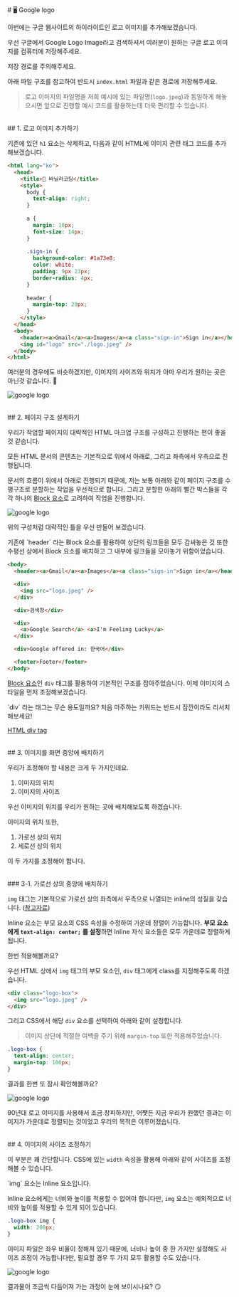 
<br/>
# 🖥 Google logo

이번에는 구글 웹사이트의 하이라이트인 로고 이미지를 추가해보겠습니다.

우선 구글에서 Google Logo Image라고 검색하셔서 여러분이 원하는 구글 로고 이미지를 컴퓨터에 저장해주세요.

<Callout emoji="📌">
  저장 경로를 주의해주세요.
  
  아래 파일 구조를 참고하여 반드시 `index.html` 파일과 같은 경로에 저장해주세요.
</Callout>

<FileTree>
  <FileTree.Folder name="Google_Project" defaultOpen>
    <FileTree.File name="index.html" />
    <FileTree.File name="logo.jpeg" />
  </FileTree.Folder>
</FileTree>

> 로고 이미지의 파일명을 저희 예시에 있는 파일명(`logo.jpeg`)과 동일하게 해놓으시면 앞으로 진행할 예시 코드를 활용하는데 더욱 편리할 수 있습니다.

<br/>
## 1. 로고 이미지 추가하기

기존에 있던 `h1` 요소는 삭제하고, 다음과 같이 HTML에 이미지 관련 태그 코드를 추가해보겠습니다.

```html copy showLineNumbers filename="index.html" {28}
<html lang="ko">
  <head>
    <title>🔰 바닐라코딩</title>
    <style>
      body {
        text-align: right;
      }
 
      a {
        margin: 10px;
        font-size: 14px;
      }
 
      .sign-in {
        background-color: #1a73e8;
        color: white;
        padding: 9px 23px;
        border-radius: 4px;
      }
 
      header {
        margin-top: 20px;
      }
    </style>
  </head>
  <body>
    <header><a>Gmail</a><a>Images</a><a class="sign-in">Sign in</a></header>
    <img id="logo" src="./logo.jpeg" />
  </body>
</html>
```

여러분의 경우에도 비슷하겠지만, 이미지의 사이즈와 위치가 아마 우리가 원하는 곳은 아닌것 같습니다. 😤

![google logo](/images/posts/html-intro/google_logo.png)

<br/>
## 2. 페이지 구조 설계하기

우리가 작업할 페이지의 대략적인 HTML 마크업 구조를 구성하고 진행하는 편이 좋을것 같습니다.

모든 HTML 문서의 콘텐츠는 기본적으로 위에서 아래로, 그리고 좌측에서 우측으로 진행됩니다.

문서의 흐름이 위에서 아래로 진행되기 때문에, 저는 보통 아래와 같이 페이지 구조를 수평구조로 분할하는 작업을 우선적으로 합니다. 그리고 분할한 아래의 빨간 박스들을 각각 하나의 [Block 요소](03-inline-block.md#1-block-elements)로 고려하여 작업을 진행합니다.

![google logo](/images/posts/html-intro/google_logo_02.png)

위의 구성처럼 대략적인 틀을 우선 만들어 보겠습니다.

<Callout emoji="📌">
  기존에 `header` 라는 Block 요소를 활용하여 상단의 링크들을 모두 감싸놓은 것 또한 수평선
  상에서 Block 요소를 배치하고 그 내부에 링크들을 모아놓기 위함이었습니다.
</Callout>

```html copy showLineNumbers filename="index.html" {2, 4-6, 8, 10-12, 14, 16}
<body>
  <header><a>Gmail</a><a>Images</a><a class="sign-in">Sign in</a></header>

  <div>
    <img src="logo.jpeg" />
  </div>

  <div>검색창</div>

  <div>
    <a>Google Search</a> <a>I'm Feeling Lucky</a>
  </div>

  <div>Google offered in: 한국어</div>

  <footer>Footer</footer>
</body>
```

[Block 요소](03-inline-block.md#1-block-elements)인 `div` 태그를 활용하여 기본적인 구조를 잡아주었습니다. 이제 이미지의 스타일을 먼저 조정해보겠습니다.

<Callout emoji="📌">
  `div` 라는 태그는 무슨 용도일까요? 처음 마주하는 키워드는 반드시 잠깐이라도 리서치 해보세요!

  [HTML div tag](https://www.w3schools.com/tags/tag_div.ASP)
</Callout>


<br/>
## 3. 이미지를 화면 중앙에 배치하기

우리가 조정해야 할 내용은 크게 두 가지인데요.

1. 이미지의 위치
2. 이미지의 사이즈

우선 이미지의 위치를 우리가 원하는 곳에 배치해보도록 하겠습니다.

이미지의 위치 또한,

1. 가로선 상의 위치
2. 세로선 상의 위치

이 두 가지를 조정해야 합니다.

<br/>
### 3-1. 가로선 상의 중앙에 배치하기

`img` 태그는 기본적으로 가로선 상의 좌측에서 우측으로 나열되는 inline의 성질을 갖습니다. ([참고자료](https://developer.mozilla.org/ko/docs/Web/HTML/Element/img#css_%EC%8A%A4%ED%83%80%EC%9D%BC%EB%A7%81))

Inline 요소는 부모 요소의 CSS 속성을 수정하여 가운데 정렬이 가능합니다. **부모 요소에게 `text-align: center;` 를 설정**하면 Inline 자식 요소들은 모두 가운데로 정렬하게 됩니다.

한번 적용해볼까요?

우선 HTML 상에서 `img` 태그의 부모 요소인, `div` 태그에게 class를 지정해주도록 하겠습니다.

```html
<div class="logo-box">
  <img src="logo.jpeg" />
</div>
```

그리고 CSS에서 해당 `div` 요소를 선택하여 아래와 같이 설정합니다.

> 이미지 상단에 적절한 여백을 주기 위해 `margin-top` 또한 적용해주었습니다.

```css showLineNumbers {2-3}
.logo-box {
  text-align: center;
  margin-top: 100px;
}
```

결과를 한번 또 잠시 확인해볼까요?

![google logo](/images/posts/html-intro/google_logo_03.png)

90년대 로고 이미지를 사용해서 조금 창피하지만, 어쨋든 지금 우리가 원했던 결과는 이미지가 가운데로 정렬되는 것이었고 우리의 목적은 이루어졌습니다.

<br/>
## 4. 이미지의 사이즈 조정하기

이 부분은 꽤 간단합니다. CSS에 있는 `width` 속성을 활용해 아래와 같이 사이즈를 조정해볼 수 있습니다.

<Callout emoji="📌">
  `img` 요소는 Inline 요소입니다.

  Inline 요소에게는 너비와 높이를 적용할 수 없어야 합니다만, `img` 요소는 예외적으로 너비와 높이를 적용할 수 있게 되어 있습니다.
</Callout>

```css
.logo-box img {
  width: 200px;
}
```

이미지 파일은 좌우 비율이 정해져 있기 때문에, 너비나 높이 중 한 가지만 설정해도 사이즈 조정이 가능합니다만, 필요할 경우 두 가지 모두 활용할 수도 있습니다.

![google logo](/images/posts/html-intro/google_logo_04.png)

결과물이 조금씩 다듬어져 가는 과정이 눈에 보이시나요? 😏

<br/>
<br/>
<br/>
<Giscus
  repo="crwdu/lms-contents-js101"
  repoId="R_kgDOL2ikqQ"
  category="Q&A"
  categoryId="DIC_kwDOL2ikqc4CgSAu"
  mapping="pathname"
  reactionsEnabled="1"
  strict="1"
  emitMetadata="0"
  inputPosition="top"
  theme="preferred_color_scheme"
  lang="ko"
  loading="lazy"
/>
